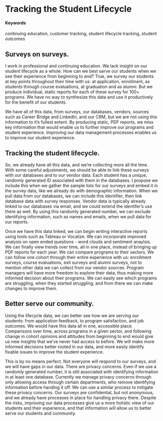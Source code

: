 # Tracking the Student Lifecycle {#student-tracking}

#### Keywords {-}

continuing education, customer tracking, student lifecycle tracking, student outcomes

## Surveys on surveys. {-}

I work in professional and continuing education. We lack insight on our student lifecycle as a whole. How can we best serve our students when we see their experience from beginning to end? True, we survey our students at key points throughout their time with us: at application, enrollment, as students through course evaluations, at graduation and as alumni. But we produce individual, static reports for each of these survey for 100+ programs. We have no way to synthesize this data and use it productively for the benefit of our students. 

We have all of this data, from surveys, our databases, vendors, sources such as Career Bridge and LinkedIn, and our CRM, but we are not using this information to it's fullest extent. By producing static, PDF reports, we miss key information that would enable us to further improve our programs and student experience. Improving our data management processes enables us to improve our student experience.

## Tracking the student lifecycle. {-}

So, we already have all this data, and we’re collecting more all the time. With some careful adjustments, we should be able to link these surveys with our databases and to our vendor data. Each student has a unique, randomly generated ID associated with them in the databases. I propose we include this when we gather the sample lists for our surveys and embed it in the survey data, like we already do with demographic information. When we pull data from our databases, we can include this identifier, then link database data with survey responses. Vendor data is typically already linked to our databases via email, and we could extend the identifer's use there as well. By using this randomly generated number, we can exclude identifying information, such as names and emails, when we pull data for our reports.

Once we have this data linked, we can begin writing interactive reports using tools such as Tableau or Vocalize. We can incorporate improved analysis on open ended questions - word clouds and sentiment anaylsis. We can finally view trends over time, all in one place, instead of bringing up PDF reports for each year. We can compare programs to their sectors. We can follow one cohort through their entire experience with us: enrollment surveys, course evaluations, exit surveys and alumni surveys, not to mention other data we can collect from our vendor sources. Program managers will have more freedom to explore their data, thus making more informed decision about their programs. We can easily see which programs are struggling, when they started struggling, and from there we can make changes to improve them.

## Better serve our community. {-}

Using the lifecycle data, we can better see how we are serving our students: from application feedback, to program satisfaction, and job outcomes. We would have this data all in one, accessible place. Comparisons over time, across programs in a given sector, and following change in cohort opinions and attitudes from beginning to end would give us new insights that we've never had access to before. We will make more informed decisions better rooted in our data, and more easily identify fixable issues to improve the student experience. 

This is by no means perfect. Not everyone will respond to our surveys, and we will have gaps in our data. There are privacy concerns. Even if we use a randomly generated number, it is still associated with identifying information in at least one database. Currently we manage privacy concerns through only allowing access through certain departments, who remove identifying information before handing it off. We can use a similar process to mitigate these privacy concerns. Our surveys are confidential, but not anonymous, and we already have processes in place for handling privacy there. Despite the risks, improving our data processes give us a more holistic view of our students and their experience, and that information will allow us to better serve our students and community.
